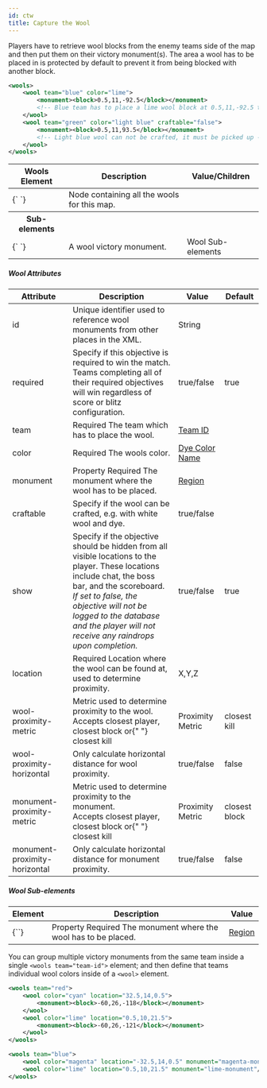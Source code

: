 ```yaml
---
id: ctw
title: Capture the Wool
---
```


Players have to retrieve wool blocks from the enemy teams side of the map and then put them on their victory monument(s). The area a wool has to be placed in is protected by default to prevent it from being blocked with another block.

```xml
<wools>
    <wool team="blue" color="lime">
        <monument><block>0.5,11,-92.5</block></monument>
        <!-- Blue team has to place a lime wool block at 0.5,11,-92.5 to win -->
    </wool>
    <wool team="green" color="light blue" craftable="false">
        <monument><block>0.5,11,93.5</block></monument>
        <!-- Light blue wool can not be crafted, it must be picked up -->
    </wool>
</wools>
```

<div className="table-container">
  <table className="table">
    <thead>
      <tr>
        <th>Wools Element</th>
        <th>Description</th>
        <th>Value/Children</th>
      </tr>
    </thead>
    <tbody>
      <tr>
        <td>
          <label>{`<wools> </wools>`}</label>
        </td>
        <td>Node containing all the wools for this map.</td>
        <td></td>
      </tr>
      <tr>
        <th>Sub-elements</th>
        <th />
        <th />
      </tr>
      <tr>
        <td>
          <label>{`<wool> </wool>`}</label>
        </td>
        <td>A wool victory monument.</td>
        <td>
          <span className="badge badge--secondary">Wool Sub-elements</span>
        </td>
      </tr>
    </tbody>
  </table>
</div>

##### Wool Attributes

<div className="table-container">
  <table>
    <thead>
      <tr>
        <th>Attribute</th>
        <th>Description</th>
        <th>Value</th>
        <th>Default</th>
      </tr>
    </thead>
    <tbody>
      <tr>
        <td>
          <label>id</label>
        </td>
        <td>
          Unique identifier used to reference wool monuments from other places
          in the XML.
        </td>
        <td>
          <span className="badge badge--primary">String</span>
        </td>
        <td></td>
      </tr>
      <tr>
        <td>
          <label>required</label>
        </td>
        <td>
          Specify if this objective is required to win the match.
          <br />
          Teams completing all of their required objectives will win regardless
          of score or blitz configuration.
        </td>
        <td>
          <span className="badge badge--primary">true/false</span>
        </td>
        <td>true</td>
      </tr>
      <tr>
        <td>
          <label>team</label>
        </td>
        <td>
          <span className="badge badge--danger">Required</span>
          The team which has to place the wool.
        </td>
        <td>
          <a href="/modules/teams">Team ID</a>
        </td>
        <td></td>
      </tr>
      <tr>
        <td>
          <label>color</label>
        </td>
        <td>
          <span className="badge badge--danger">Required</span>
          The wools color.
        </td>
        <td>
          <a href="/reference/colors">Dye Color Name</a>
        </td>
        <td></td>
      </tr>
      <tr>
        <td>
          <label>monument</label>
        </td>
        <td>
          <span
            className="badge badge--secondary"
            title="Can be either this attribute or a sub-element."
          >
            Property
          </span>
          <span className="badge badge--danger">Required</span>
          The monument where the wool has to be placed.
        </td>
        <td>
          <a href="/modules/regions">Region</a>
        </td>
        <td></td>
      </tr>
      <tr>
        <td>
          <label>craftable</label>
        </td>
        <td>
          Specify if the wool can be crafted, e.g. with white wool and dye.
        </td>
        <td>
          <span className="badge badge--primary">true/false</span>
        </td>
        <td></td>
      </tr>
      <tr>
        <td>
          <label>show</label>
        </td>
        <td>
          Specify if the objective should be hidden from all visible locations
          to the player. These locations include chat, the boss bar, and the
          scoreboard.
          <br />
          <i>
            If set to false, the objective will not be logged to the database
            and the player will not receive any raindrops upon completion.
          </i>
        </td>
        <td>
          <span className="badge badge--primary">true/false</span>
        </td>
        <td>true</td>
      </tr>
      <tr>
        <td>
          <label>location</label>
        </td>
        <td>
          <span
            className="badge badge--danger"
            title="Required after proto 1.3.4"
          >
            Required
          </span>
          Location where the wool can be found at, used to determine proximity.
        </td>
        <td>
          <span className="badge badge--primary">X,Y,Z</span>
        </td>
        <td></td>
      </tr>
      <tr>
        <td>
          <label>wool-proximity-metric</label>
        </td>
        <td>
          Metric used to determine proximity to the wool.
          <br />
          Accepts <label>closest player</label>, <label>closest block</label> or{" "}
          <label>closest kill</label>
        </td>
        <td>
          <span className="badge badge--primary">Proximity Metric</span>
        </td>
        <td>
          <label>closest kill</label>
        </td>
      </tr>
      <tr>
        <td>
          <label>wool-proximity-horizontal</label>
        </td>
        <td>Only calculate horizontal distance for wool proximity.</td>
        <td>
          <span className="badge badge--primary">true/false</span>
        </td>
        <td>false</td>
      </tr>
      <tr>
        <td>
          <label>monument-proximity-metric</label>
        </td>
        <td>
          Metric used to determine proximity to the monument.
          <br />
          Accepts <label>closest player</label>, <label>closest block</label> or{" "}
          <label>closest kill</label>
        </td>
        <td>
          <span className="badge badge--primary">Proximity Metric</span>
        </td>
        <td>
          <label>closest block</label>
        </td>
      </tr>
      <tr>
        <td>
          <label>monument-proximity-horizontal</label>
        </td>
        <td>Only calculate horizontal distance for monument proximity.</td>
        <td>
          <span className="badge badge--primary">true/false</span>
        </td>
        <td>false</td>
      </tr>
    </tbody>
  </table>
</div>

##### Wool Sub-elements

<div className="table-container">
  <table>
    <thead>
      <tr>
        <th>Element</th>
        <th>Description</th>
        <th>Value</th>
      </tr>
    </thead>
    <tbody>
      <tr>
        <td>
          <label>{`<monument>`}</label>
        </td>
        <td>
          <span
            className="badge badge--secondary"
            title="Can be either this sub-element or an attribute."
          >
            Property
          </span>
          <span className="badge badge--danger">Required</span>
          The monument where the wool has to be placed.
        </td>
        <td>
          <a href="/modules/regions">Region</a>
        </td>
      </tr>
    </tbody>
  </table>
</div>

You can group multiple victory monuments from the same team inside a single `<wools team="team-id">` element; and then define that teams individual wool colors inside of a `<wool>` element.

```xml
<wools team="red">
    <wool color="cyan" location="32.5,14,0.5">
        <monument><block>-60,26,-118</block></monument>
    </wool>
    <wool color="lime" location="0.5,10,21.5">
        <monument><block>-60,26,-121</block></monument>
    </wool>
</wools>

<wools team="blue">
    <wool color="magenta" location="-32.5,14,0.5" monument="magenta-monument"/>
    <wool color="lime" location="0.5,10,21.5" monument="lime-monument"/>
</wools>
```
